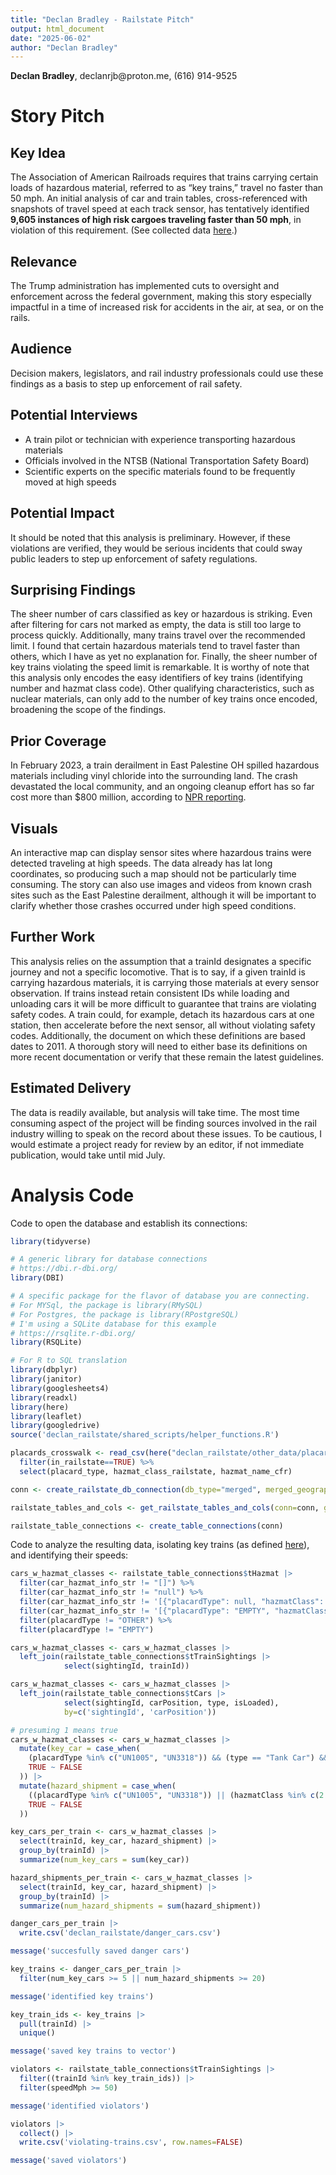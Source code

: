 ```yaml
---
title: "Declan Bradley - Railstate Pitch"
output: html_document
date: "2025-06-02"
author: "Declan Bradley"
---
```


**Declan Bradley**, declanrjb@proton.me, (616) 914-9525

# Story Pitch

## Key Idea
The Association of American Railroads requires that trains carrying certain loads of hazardous material, referred to as "key trains," travel no faster than 50 mph. An initial analysis of car and train tables, cross-referenced with snapshots of travel speed at each track sensor, has tentatively identified **9,605 instances of high risk cargoes traveling faster than 50 mph**, in violation of this requirement. (See collected data [here](https://github.com/djnf-data-2025/declan-bradley/blob/main/data/violating-trains.csv).)

## Relevance
The Trump administration has implemented cuts to oversight and enforcement across the federal government, making this story especially impactful in a time of increased risk for accidents in the air, at sea, or on the rails.

## Audience
Decision makers, legislators, and rail industry professionals could use these findings as a basis to step up enforcement of rail safety.

## Potential Interviews
- A train pilot or technician with experience transporting hazardous materials
- Officials involved in the NTSB (National Transportation Safety Board)
- Scientific experts on the specific materials found to be frequently moved at high speeds

## Potential Impact
It should be noted that this analysis is preliminary. However, if these violations are verified, they would be serious incidents that could sway public leaders to step up enforcement of safety regulations.

## Surprising Findings
The sheer number of cars classified as key or hazardous is striking. Even after filtering for cars not marked as empty, the data is still too large to process quickly. Additionally, many trains travel over the recommended limit. I found that certain hazardous materials tend to travel faster than others, which I have as yet no explanation for. Finally, the sheer number of key trains violating the speed limit is remarkable. It is worthy of note that this analysis only encodes the easy identifiers of key trains (identifying number and hazmat class code). Other qualifying characteristics, such as nuclear materials, can only add to the number of key trains once encoded, broadening the scope of the findings.

## Prior Coverage
In February 2023, a train derailment in East Palestine OH spilled hazardous materials including vinyl chloride into the surrounding land. The crash devastated the local community, and an ongoing cleanup effort has so far cost more than $800 million, according to [NPR reporting](https://www.npr.org/2024/02/05/1228772709/east-palestine-train-derailment-norfolk-southern-lawsuit-epa).

## Visuals
An interactive map can display sensor sites where hazardous trains were detected traveling at high speeds. The data already has lat long coordinates, so producing such a map should not be particularly time consuming. The story can also use images and videos from known crash sites such as the East Palestine derailment, although it will be important to clarify whether those crashes occurred under high speed conditions.

## Further Work
This analysis relies on the assumption that a trainId designates a specific journey and not a specific locomotive. That is to say, if a given trainId is carrying hazardous materials, it is carrying those materials at every sensor observation. If trains instead retain consistent IDs while loading and unloading cars it will be more difficult to guarantee that trains are violating safety codes. A train could, for example, detach its hazardous cars at one station, then accelerate before the next sensor, all without violating safety codes. Additionally, the document on which these definitions are based dates to 2011. A thorough story will need to either base its definitions on more recent documentation or verify that these remain the latest guidelines.

## Estimated Delivery
The data is readily available, but analysis will take time. The most time consuming aspect of the project will be finding sources involved in the rail industry willing to speak on the record about these issues. To be cautious, I would estimate a project ready for review by an editor, if not immediate publication, would take until mid July.

# Analysis Code

Code to open the database and establish its connections:
```r
library(tidyverse)

# A generic library for database connections
# https://dbi.r-dbi.org/
library(DBI)

# A specific package for the flavor of database you are connecting.  
# For MYSql, the package is library(RMySQL)
# For Postgres, the package is library(RPostgreSQL)
# I'm using a SQLite database for this example
# https://rsqlite.r-dbi.org/
library(RSQLite)

# For R to SQL translation
library(dbplyr)
library(janitor)
library(googlesheets4)
library(readxl)
library(here)
library(leaflet)
library(googledrive)
source('declan_railstate/shared_scripts/helper_functions.R')

placards_crosswalk <- read_csv(here("declan_railstate/other_data/placards_crosswalk_cfr_census_railstate.csv")) %>%
  filter(in_railstate==TRUE) %>%
  select(placard_type, hazmat_class_railstate, hazmat_name_cfr) 

conn <- create_railstate_db_connection(db_type="merged", merged_geography="all_sensors", sensor_number=NULL)

railstate_tables_and_cols <- get_railstate_tables_and_cols(conn=conn, get_count_of_rows_very_slow = FALSE)

railstate_table_connections <- create_table_connections(conn)

```

Code to analyze the resulting data, isolating key trains (as defined [here](https://www.aar.org/wp-content/uploads/2017/12/AAR-US-Hazmat-Instructions-Rail-BOE.pdf)), and identifying their speeds:
```r

cars_w_hazmat_classes <- railstate_table_connections$tHazmat |>
  filter(car_hazmat_info_str != "[]") %>%
  filter(car_hazmat_info_str != "null") %>%
  filter(car_hazmat_info_str != '[{"placardType": null, "hazmatClass": null}]') %>%
  filter(car_hazmat_info_str != '[{"placardType": "EMPTY", "hazmatClass": null}]') %>%
  filter(placardType != "OTHER") %>%
  filter(placardType != "EMPTY")

cars_w_hazmat_classes <- cars_w_hazmat_classes |>
  left_join(railstate_table_connections$tTrainSightings |>
            select(sightingId, trainId))

cars_w_hazmat_classes <- cars_w_hazmat_classes |>
  left_join(railstate_table_connections$tCars |>
            select(sightingId, carPosition, type, isLoaded),
            by=c('sightingId', 'carPosition'))

# presuming 1 means true
cars_w_hazmat_classes <- cars_w_hazmat_classes |>
  mutate(key_car = case_when(
    (placardType %in% c("UN1005", "UN3318")) && (type == "Tank Car") && (is.na(isLoaded) || (isLoaded == 1)) ~ TRUE,
    TRUE ~ FALSE
  )) |>
  mutate(hazard_shipment = case_when(
    ((placardType %in% c("UN1005", "UN3318")) || (hazmatClass %in% c(2.1, 1.1, 1.2))) && (is.na(isLoaded) || (isLoaded == 1)) ~ TRUE,
    TRUE ~ FALSE
  ))

key_cars_per_train <- cars_w_hazmat_classes |>
  select(trainId, key_car, hazard_shipment) |>
  group_by(trainId) |>
  summarize(num_key_cars = sum(key_car))

hazard_shipments_per_train <- cars_w_hazmat_classes |>
  select(trainId, key_car, hazard_shipment) |>
  group_by(trainId) |>
  summarize(num_hazard_shipments = sum(hazard_shipment))

danger_cars_per_train |>
  write.csv('declan_railstate/danger_cars.csv')

message('succesfully saved danger cars')

key_trains <- danger_cars_per_train |>
  filter(num_key_cars >= 5 || num_hazard_shipments >= 20)

message('identified key trains')

key_train_ids <- key_trains |>
  pull(trainId) |>
  unique()

message('saved key trains to vector')

violators <- railstate_table_connections$tTrainSightings |>
  filter((trainId %in% key_train_ids)) |>
  filter(speedMph >= 50)

message('identified violators')

violators |>
  collect() |>
  write.csv('violating-trains.csv', row.names=FALSE)

message('saved violators')

```